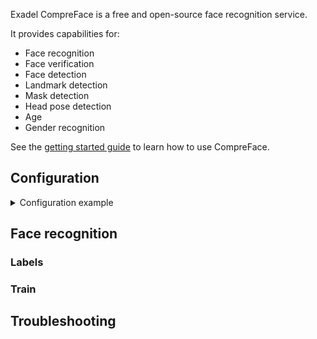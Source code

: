 

<ComponentHeader meta={ComponentMetadata} />

Exadel CompreFace is a free and open-source face recognition service.

It provides capabilities for:

- Face recognition
- Face verification
- Face detection
- Landmark detection
- Mask detection
- Head pose detection
- Age
- Gender recognition

See the [getting started guide](https://github.com/exadel-inc/CompreFace#getting-started-with-compreface) to learn how to use CompreFace.

## Configuration

<details>
  <summary>Configuration example</summary>

```yaml
compreface:
  face_recognition:
    host: compreface
    port: 8000
    recognition_api_key: !secret compreface_api_key
    train: true
    face_plugins: age,gender
    cameras:
      camera_one:
    labels:
      - person
```

</details>

<ComponentConfiguration meta={ComponentMetadata} config={config} />

## Face recognition

<FaceRecognition />

### Labels

<FaceRecognitionLabels />

### Train

<FaceRecognitionTrain />

## Troubleshooting

<ComponentTroubleshooting meta={ComponentMetadata} />
